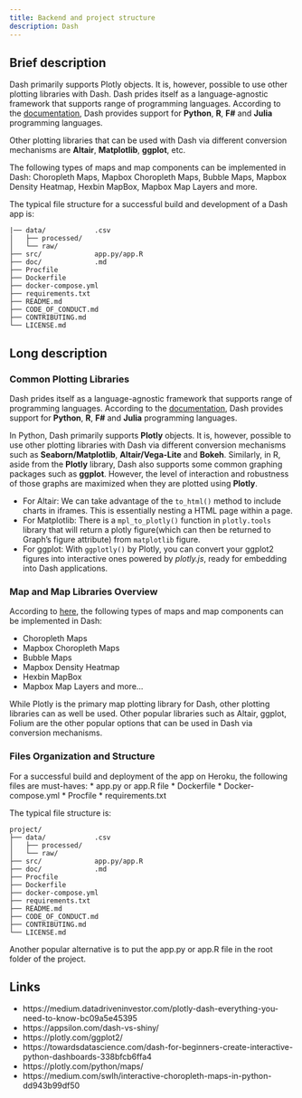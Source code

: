 ```yaml
---
title: Backend and project structure
description: Dash
---
```


## Brief description

Dash primarily supports Plotly objects. It is, however, possible to use other plotting libraries with Dash. Dash prides itself as a language-agnostic framework that supports range of programming languages. According to the [documentation](https://dash.plotly.com/), Dash provides support for **Python**, **R**, **F#** and **Julia** programming languages. 

Other plotting libraries that can be used with Dash via different conversion mechanisms are **Altair**, **Matplotlib**,  **ggplot**, etc.

The following types of maps and map components can be implemented in Dash: Choropleth Maps, Mapbox Choropleth Maps, Bubble Maps, Mapbox Density Heatmap, Hexbin MapBox, Mapbox Map Layers and more.

The typical file structure for a successful build and development of a Dash app is:

```
|── data/            .csv 
│   ├── processed/
│   └── raw/
├── src/             app.py/app.R
├── doc/             .md
├── Procfile
├── Dockerfile
├── docker-compose.yml
├── requirements.txt
├── README.md
├── CODE_OF_CONDUCT.md
├── CONTRIBUTING.md
└── LICENSE.md
```

## Long description

###  Common Plotting Libraries
Dash prides itself as a language-agnostic framework that supports range of programming languages. According to the [documentation](https://dash.plotly.com/), Dash provides support for **Python**, **R**, **F#** and **Julia** programming languages. 

In Python, Dash primarily supports **Plotly** objects. It is, however, possible to use other plotting libraries with Dash via different conversion mechanisms such as **Seaborn/Matplotlib**, **Altair/Vega-Lite** and **Bokeh**. Similarly, in R, aside from the **Plotly** library, Dash also supports some common graphing packages such as **ggplot**. However, the level of interaction and robustness of those graphs are maximized when they are plotted using **Plotly**.

* For Altair: We can take advantage of the `to_html()` method to include charts in iframes. This is essentially nesting a HTML page within a page.
* For Matplotlib: There is a `mpl_to_plotly()` function in `plotly.tools` library that will return a plotly figure(which can then be returned to Graph's figure attribute) from `matplotlib` figure.
* For ggplot: With `ggplotly()` by Plotly, you can convert your ggplot2 figures into interactive ones powered by *plotly.js*, ready for embedding into Dash applications.

###  Map and Map Libraries Overview

According to [here](https://plotly.com/python/maps/), the following types of maps and map components can be implemented in Dash:

* Choropleth Maps
* Mapbox Choropleth Maps
* Bubble Maps
* Mapbox Density Heatmap
* Hexbin MapBox
* Mapbox Map Layers and more…

While Plotly is the primary map plotting library for Dash, other plotting libraries can as well be used. Other popular libraries such as Altair, ggplot, Folium are the other popular options that can be used in Dash via conversion mechanisms.


### Files Organization and Structure
For a successful build and deployment of the app on Heroku, the following files are must-haves:
* app.py or app.R file
* Dockerfile
* Docker-compose.yml
* Procfile
* requirements.txt

The typical file structure is:

```
project/
├── data/            .csv
│   ├── processed/
│   └── raw/
├── src/             app.py/app.R
├── doc/             .md
├── Procfile
├── Dockerfile
├── docker-compose.yml
├── requirements.txt
├── README.md
├── CODE_OF_CONDUCT.md
├── CONTRIBUTING.md
└── LICENSE.md
```

Another popular alternative is to put the app.py or app.R file in the root folder of the project.


## Links
* https://medium.datadriveninvestor.com/plotly-dash-everything-you-need-to-know-bc09a5e45395
* https://appsilon.com/dash-vs-shiny/
* https://plotly.com/ggplot2/
* https://towardsdatascience.com/dash-for-beginners-create-interactive-python-dashboards-338bfcb6ffa4
* https://plotly.com/python/maps/
* https://medium.com/swlh/interactive-choropleth-maps-in-python-dd943b99df50

